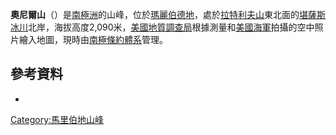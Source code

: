 {{coord|85|40|S|136|20|W|display=title}}

'''奧尼爾山'''（{{lang-en|Mount O'Neil}}）是[[南極洲|南極洲]]的山峰，位於[[瑪麗伯德地|瑪麗伯德地]]，處於[[拉特利夫山|拉特利夫山]]東北面的[[堪薩斯冰川|堪薩斯冰川]]北岸，海拔高度2,090米，[[美國地質調查局|美國地質調查局]]根據測量和[[美國海軍|美國海軍]]拍攝的空中照片繪入地圖，現時由[[南極條約體系|南極條約體系]]管理。

==參考資料==
*{{usgs-gazetteer}}

{{DEFAULTSORT:Mount O'Neil}}
[[Category:馬里伯地山峰|Category:馬里伯地山峰]]


{{MarieByrdLand-geo-stub}}